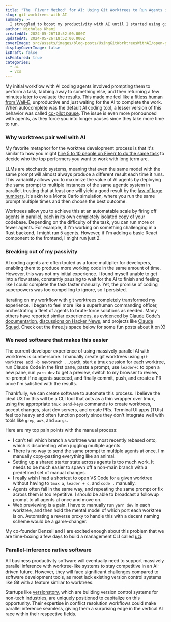 ```yaml
---
title: "The 'Fiverr Method' for AI: Using Git Worktrees to Run Agents in Parallel"
slug: git-worktrees-with-AI
summary: >-
  I struggled to boost my productivity with AI until I started using git worktrees to run multiple agents in parallel with the same prompt, which completely transformed my experience.
author: Nicholas Khami
createdAt: 2024-05-26T18:52:00.000Z
updatedAt: 2024-05-26T18:52:00.000Z
coverImage: src/assets/images/blog-posts/UsingGitWorktreesWithAI/open-graph.png
displayCoverImage: false
isDraft: false
isFeatured: true
categories:
  - ai
  - vcs
---
```



My initial workflow with AI coding agents involved prompting them to perform a task, tabbing away to something else, and then returning a few minutes later to evaluate the results. This made me feel like a [fitless human from Wall-E](https://www.youtube.com/watch?v=s-kdRdzxdZQ), unproductive and just waiting for the AI to complete the work. When autocomplete was the default AI coding tool, a lesser version of this behavior was called [co-pilot pause](https://youtu.be/Wap2tkgaT1Q?si=XKtFnZ5hZUFhjPsG&t=62). The issue is even more pronounced with agents, as they force you into longer pauses since they take more time to run.

### Why worktrees pair well with AI

My favorite metaphor for the worktree development process is that it's similar to how you might [hire 5 to 10 people on Fiverr to do the same task](https://x.com/garrytan/status/1918027171039461435) to decide who the top performers you want to work with long term are.

LLMs are stochastic systems, meaning that even the same model with the same prompt will almost always produce a different result each time it runs. This variability allows you to maximize the value of AI agents by deploying the same prompt to multiple instances of the same agentic system in parallel, trusting that at least one will yield a good result by the [law of large numbers](https://en.wikipedia.org/wiki/Law_of_large_numbers). It's akin to a Monte Carlo simulation, where you run the same prompt multiple times and then choose the best outcome.

Worktrees allow you to achieve this at an automatable scale by firing off agents in parallel, each in its own completely isolated copy of your codebase. Depending on the difficulty of the task, you can run more or fewer agents. For example, if I'm working on something challenging in a Rust backend, I might run 5 agents. However, if I'm adding a basic React component to the frontend, I might run just 2.

### Breaking out of my passivity

AI coding agents are often touted as a force multiplier for developers, enabling them to produce more working code in the same amount of time. However, this was not my initial experience. I found myself unable to get into a flow state, constantly pausing to wait for the AI to finish and feeling like I could complete the task faster manually. Yet, the promise of coding superpowers was too compelling to ignore, so I persisted.

Iterating on my workflow with git worktrees completely transformed my experience. I began to feel more like a superhuman commanding officer, orchestrating a fleet of agents to brute-force solutions as needed. Many others have reported similar experiences, as evidenced by [Claude Code's documentation](https://docs.anthropic.com/en/docs/claude-code/tutorials#run-parallel-claude-code-sessions-with-git-worktrees), [discussions on Hacker News](https://news.ycombinator.com/item?id=44043717), and projects like [Claude Squad](https://github.com/smtg-ai/claude-squad). Check out the three.js space below for some fun posts about it on X!

<Pile />

### We need software that makes this easier

The current developer experience of using massively parallel AI with worktrees is cumbersome. I manually create git worktrees using `git worktree add -b newbranch ../path`, start a tmux session for each worktree, run Claude Code in the first pane, paste a prompt, use `leader+c` to open a new pane, run `yarn dev` to get a preview, switch to my browser to review, re-prompt if no agents succeed, and finally commit, push, and create a PR once I'm satisfied with the results.

Thankfully, we can create software to automate this process. I believe the ideal UX for this will be a CLI tool that acts as a thin wrapper over tmux, using the appropriate `tmux send-keys` commands to create worktrees, accept changes, start dev servers, and create PRs. Terminal UI apps (TUIs) feel too heavy and often function poorly since they don't integrate well with tools like `grep`, `awk`, and `xargs`.

Here are my top pain points with the manual process:

- I can't tell which branch a worktree was most recently rebased onto, which is disorienting when juggling multiple agents.
- There is no way to send the same prompt to multiple agents at once. I'm manually copy-pasting everything like an animal.
- Setting up a shared starter state across agents is too much work. It needs to be much easier to spawn off a non-main branch with a predefined set of manual changes.
- I really wish I had a shortcut to open VS Code for a given worktree without having to `tmux a`, `leader + c`, and `code .` manually.
- Agents often fail in the same way, and repeating the same prompt or fix across them is too repetitive. I should be able to broadcast a followup prompt to all agents at once and move on.
- Web previewing is a pain. I have to manually run `yarn dev` in each worktree, and then hold the mental model of which port each worktree is on. Automating a reverse proxy to handle this with a decent naming scheme would be a game-changer.

My co-founder Denzell and I are excited enough about this problem that we are time-boxing a few days to build a management CLI called [uzi](https://github.com/devflowinc/uzi).

### Parallel-inference native software

All business productivity software will eventually need to support massively parallel inference with worktree-like systems to stay competitive in an AI-driven future. However, they will face significant challenges compared to software development tools, as most lack existing version control systems like Git with a feature similar to worktrees.

Startups like [versionstory](https://www.versionstory.com/), which are building version control systems for non-tech industries, are uniquely positioned to capitalize on this opportunity. Their expertise in conflict resolution workflows could make parallel inference seamless, giving them a surprising edge in the vertical AI race within their respective fields.
